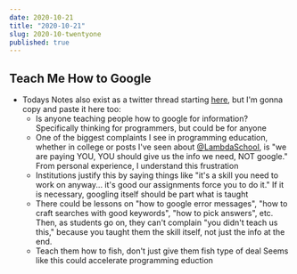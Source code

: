 ```yaml
---
date: 2020-10-21
title: "2020-10-21"
slug: 2020-10-twentyone
published: true
---
```

## Teach Me How to Google
- Todays Notes also exist as a twitter thread starting [here](https://twitter.com/nicktorba/status/1319252464743448576?s=20), but I'm gonna copy and paste it here too: 
    - Is anyone teaching people how to google for information? Specifically thinking for programmers, but could be for anyone
    - One of the biggest complaints I see in programming education, whether in college or posts I've seen about [@LambdaSchool](https://twitter.com/LambdaSchool), is "we are paying YOU, YOU should give us the info we need, NOT google." 
    From personal experience, I understand this frustration
    - Institutions justify this by saying things like "it's a skill you need to work on anyway... it's good our assignments force you to do it." 
    If it is necessary, googling itself should be part what is taught
    - There could be lessons on "how to google error messages", "how to craft searches with good keywords", "how to pick answers", etc. 
    Then, as students go on, they can't complain "you didn't teach us this," because you taught them the skill itself, not just the info at the end.
    - Teach them how to fish, don't just give them fish type of deal 
    Seems like this could accelerate programming eduction
